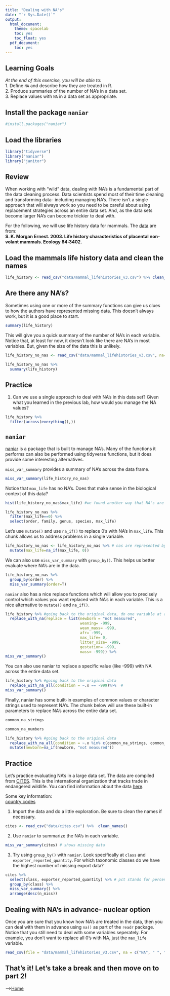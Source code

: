 ```yaml
---
title: "Dealing with NA's"
date: "`r Sys.Date()`"
output:
  html_document:
    theme: spacelab
    toc: yes
    toc_float: yes
  pdf_document:
    toc: yes
---
```


## Learning Goals
*At the end of this exercise, you will be able to:*    
1. Define `NA` and describe how they are treated in R.  
2. Produce summaries of the number of NA's in a data set.   
3. Replace values with `NA` in a data set as appropriate.  

## Install the package `naniar`
```r
#install.packages("naniar")
```

## Load the libraries
```r
library("tidyverse")
library("naniar")
library("janitor")
```

## Review
When working with "wild" data, dealing with NA's is a fundamental part of the data cleaning process. Data scientists spend most of their time cleaning and transforming data- including managing NA's. There isn't a single approach that will always work so you need to be careful about using replacement strategies across an entire data set. And, as the data sets become larger NA's can become trickier to deal with.  

For the following, we will use life history data for mammals. The [data](http://esapubs.org/archive/ecol/E084/093/) are from:  
**S. K. Morgan Ernest. 2003. Life history characteristics of placental non-volant mammals. Ecology 84:3402.**  

## Load the mammals life history data and clean the names  
```r
life_history <- read_csv("data/mammal_lifehistories_v3.csv") %>% clean_names()
```

## Are there any NA's?
Sometimes using one or more of the summary functions can give us clues to how the authors have represented missing data. This doesn't always work, but it is a good place to start.
```r
summary(life_history)
```

This will give you a quick summary of the number of NA's in each variable. Notice that, at least for now, it doesn't look like there are NA's in most variables. But, given the size of the data this is unlikely.
```r
life_history_no_nas <- read_csv("data/mammal_lifehistories_v3.csv", na=c("NA","-999"," ", ".")) %>%  clean_names()
```

```r
life_history_no_nas %>% 
  summary(life_history)
```

## Practice
1. Can we use a single approach to deal with NA's in this data set? Given what you learned in the previous lab, how would you manage the NA values?
```r
life_history %>% 
  filter(across(everything(),))
```

## `naniar`
[naniar](https://naniar.njtierney.com/articles/replace-with-na.html) is a package that is built to manage NA's. Many of the functions it performs can also be performed using tidyverse functions, but it does provide some interesting alternatives.  

`miss_var_summary` provides a summary of NA's across the data frame.
```r
miss_var_summary(life_history_no_nas)
```

Notice that `max_life` has no NA's. Does that make sense in the biological context of this data?
```r
hist(life_history_no_nas$max_life) #we found another way that NA's are represented
```

```r
life_history_no_nas %>%
  filter(max_life==0) %>% 
  select(order, family, genus, species, max_life)
```

Let's use `mutate()` and use `na_if()` to replace 0's with NA's in `max_life`. This chunk allows us to address problems in a single variable.
```r
life_history_no_nas <- life_history_no_nas %>% # nas are represented by 0
  mutate(max_life=na_if(max_life, 0))
```

We can also use `miss_var_summary` with `group_by()`. This helps us better evaluate where NA's are in the data.
```r
life_history_no_nas %>%
  group_by(order) %>%
  miss_var_summary(order=T)
```

`naniar` also has a nice replace functions which will allow you to precisely control which values you want replaced with NA's in each variable. This is a nice alternative to `mutate()` and `na_if()`.  
```r
life_history %>% #going back to the original data, do one variable at a time 
  replace_with_na(replace = list(newborn = "not measured", 
                                 weaning= -999, 
                                 wean_mass= -999, 
                                 afr= -999, 
                                 max_life= 0, 
                                 litter_size= -999, 
                                 gestation= -999, 
                                 mass= -999)) %>% 
miss_var_summary()
```

You can also use naniar to replace a specific value (like -999) with NA across the entire data set.  
```r
life_history %>% #going back to the original data
  replace_with_na_all(condition = ~.x == -999)%>%  # 
miss_var_summary()
```

Finally, naniar has some built-in examples of common values or character strings used to represent NA's. The chunk below will use these built-in parameters to replace NA's across the entire data set.
```r
common_na_strings
```

```r
common_na_numbers
```

```r
life_history %>% #going back to the original data
  replace_with_na_all(condition = ~.x %in% c(common_na_strings, common_na_numbers)) %>% 
  mutate(newborn=na_if(newborn, "not measured"))
```

## Practice
Let's practice evaluating NA's in a large data set. The data are compiled from [CITES](https://cites.org/eng). This is the international organization that tracks trade in endangered wildlife. You can find information about the data [here](https://www.kaggle.com/cites/cites-wildlife-trade-database).  

Some key information:  
[country codes](https://en.wikipedia.org/wiki/ISO_3166-1_alpha-2)  

1. Import the data and do a little exploration. Be sure to clean the names if necessary.
```r
cites <- read_csv("data/cites.csv") %>%  clean_names()
```

2. Use `naniar` to summarize the NA's in each variable.
```r
miss_var_summary(cites) # shows missing data 
```

3. Try using `group_by()` with `naniar`. Look specifically at `class` and `exporter_reported_quantity`. For which taxonomic classes do we have the highest number of missing export data?
```r
cites %>% 
  select(class, exporter_reported_quantity) %>% # pct stands for percentage
  group_by(class) %>% 
  miss_var_summary() %>% 
  arrange(desc(n_miss))
```

## Dealing with NA's in advance- nuclear option
Once you are sure that you know how NA's are treated in the data, then you can deal with them in advance using `na()` as part of the `readr` package. Notice that you still need to deal with some variables seperately. For example, you don't want to replace all 0's with NA, just the `max_life` variable.  
```r
read_csv(file = "data/mammal_lifehistories_v3.csv", na = c("NA", " ", ".", "-999", "not measured")) %>% clean_names() # only use this once you are 100% sure your NAs are represented how you think they should 
```

## That's it! Let's take a break and then move on to part 2!  

-->[Home](https://jmledford3115.github.io/datascibiol/)